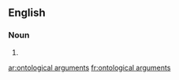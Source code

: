 ==English==

===Noun===
{{head|en}}

# {{plural of|ontological argument}}

[[ar:ontological arguments]]
[[fr:ontological arguments]]